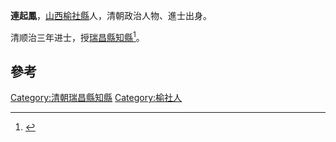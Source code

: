 '''連起鳳'''，[[山西|山西]][[榆社縣|榆社縣]]人，清朝政治人物、進士出身。

清顺治三年进士，授[[瑞昌縣|瑞昌縣]][[知縣|知縣]]<ref>{{cite book|author1=（清）王轩等纂修|editor=刘克文总点校|title=山西通志|date=1990年11月|publisher=北京：中华书局|isbn=7-101-00700-7|pages=1911|accessdate=2016-05-06}}</ref>。

==參考==
{{reflist}}
{{清朝人物小作品}}
{{順治三年丙戌科殿試金榜}}

[[Category:清朝瑞昌縣知縣|Category:清朝瑞昌縣知縣]]
[[Category:榆社人|Category:榆社人]]